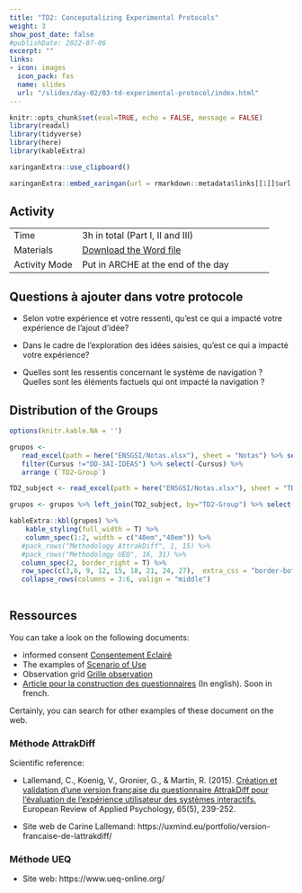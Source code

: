 ```yaml
---
title: "TD2: Conceputalizing Experimental Protocols"
weight: 3
show_post_date: false
#publishDate: 2022-07-06
excerpt: ""
links:
- icon: images
  icon_pack: fas
  name: slides
  url: "/slides/day-02/03-td-experimental-protocol/index.html"
---
```



```r
knitr::opts_chunk$set(eval=TRUE, echo = FALSE, message = FALSE)
library(readxl)
library(tidyverse)
library(here)
library(kableExtra)

xaringanExtra::use_clipboard()
```

```r
xaringanExtra::embed_xaringan(url = rmarkdown::metadata$links[[1]]$url, ratio = "16:9")
```


## Activity

::: activity-table
|               |                                           |
|:--------------|:----------------------------------------- |
| Time          | 3h in total (Part I, II and III)|
| Materials     |  [Download the Word file](/TD/day-02/02-Experimental-Protocol-ENSGSI.docx) |
| Activity Mode | Put in ARCHE at the end of the day   |
:::


::: activity-step
## Questions à ajouter dans votre protocole

- Selon votre expérience et votre ressenti, qu'est ce qui a impacté votre expérience de l'ajout d'idée?

- Dans le cadre de l'exploration des idées saisies, qu'est ce qui a impacté votre expérience?

- Quelles sont les ressentis concernant le système de navigation ? Quelles sont les éléments factuels qui ont impacté la navigation ? 
::: 



## Distribution of the Groups

```r

options(knitr.kable.NA = '')

grupos <- 
   read_excel(path = here("ENSGSI/Notas.xlsx"), sheet = "Notas") %>% select(PRENOM, NOM, Cursus,`TD2-Group`) %>% 
   filter(Cursus !="DD-3AI-IDEAS") %>% select(-Cursus) %>% 
   arrange (`TD2-Group`)

TD2_subject <- read_excel(path = here("ENSGSI/Notas.xlsx"), sheet = "TD2")  

grupos <- grupos %>% left_join(TD2_subject, by="TD2-Group") %>% select(-Methodology)

kableExtra::kbl(grupos) %>%
    kable_styling(full_width = T) %>% 
    column_spec(1:2, width = c("40em","40em")) %>% 
   #pack_rows("Methodology AttrakDiff", 1, 15) %>%
   #pack_rows("Methodology UEQ", 16, 31) %>% 
   column_spec(2, border_right = T) %>% 
   row_spec(c(3,6, 9, 12, 15, 18, 21, 24, 27),  extra_css = "border-bottom: 2px solid") %>% 
   collapse_rows(columns = 3:6, valign = "middle")
     

```


 

## Ressources

::: activity-step
You can take a look on the following documents:

- informed consent [[Consentement Eclairé](/TD/day-02/Consentement.pdf)]{.pkg} 
- The examples of [[Scenario of Use](/TD/day-02/Scenarios.pdf)]{.pkg} 
- Observation grid [[Grille observation](/TD/day-02/Grille-observation.ppt)]{.pkg} 
- [Article pour la construction des questionnaires](https://nhess.copernicus.org/articles/9/1307/2009/nhess-9-1307-2009.pdf) (In english). Soon in french.

Certainly, you can search for other examples of these document on the web.
:::


### Méthode AttrakDiff

Scientific reference:

- Lallemand, C., Koenig, V., Gronier, G., & Martin, R. (2015). [Création et validation d’une version française du questionnaire AttrakDiff pour l’évaluation de l’expérience utilisateur des systèmes interactifs.](https://doi.org/10.1016/j.erap.2015.08.002) European Review of Applied Psychology, 65(5), 239-252.

- Site web de Carine Lallemand: https://uxmind.eu/portfolio/version-francaise-de-lattrakdiff/


### Méthode UEQ

- Site web: https://www.ueq-online.org/

